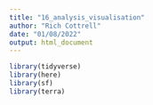 ```yaml
---
title: "16_analysis_visualisation"
author: "Rich Cottrell"
date: "01/08/2022"
output: html_document
---
```


```r
library(tidyverse)
library(here)
library(sf)
library(terra)


```

